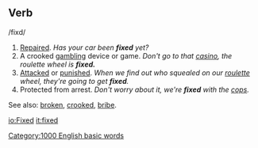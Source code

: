 ==Verb==
/fixd/

#[[Repair]]ed. ''Has your car been '''fixed''' yet?''
#A crooked [[gambling]] device or game.  ''Don't go to that [[casino]], the roulette wheel is '''fixed.'''''
#[[Attack]]ed or [[punish]]ed.  ''When we find out who squealed on our [[roulette]] wheel, they're going to get '''fixed'''.''
#Protected from arrest.  ''Don't worry about it, we're '''fixed''' with the [[cop]]s.''

See also: [[broken]], [[crooked]], [[bribe]].

[[Category:1000 English basic words]]

[[io:Fixed]]
[[it:fixed]]